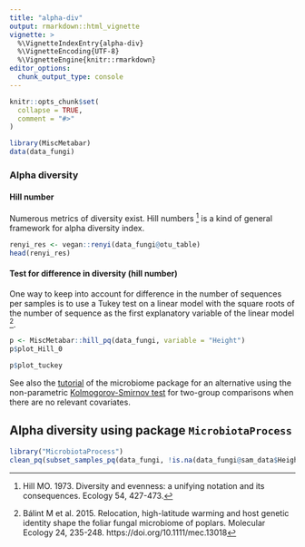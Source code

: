 ```yaml
---
title: "alpha-div"
output: rmarkdown::html_vignette
vignette: >
  %\VignetteIndexEntry{alpha-div}
  %\VignetteEncoding{UTF-8}
  %\VignetteEngine{knitr::rmarkdown}
editor_options: 
  chunk_output_type: console
---
```


```r
knitr::opts_chunk$set(
  collapse = TRUE,
  comment = "#>"
)
```

```r
library(MiscMetabar)
data(data_fungi)
```

### Alpha diversity

#### Hill number

Numerous metrics of diversity exist. 
Hill numbers [^Hill73] is a kind of general framework for alpha diversity index. 

[^Hill73]: Hill MO. 1973. Diversity and evenness: a unifying notation and its consequences. Ecology 54, 427-473.

```r
renyi_res <- vegan::renyi(data_fungi@otu_table)
head(renyi_res)
```

#### Test for difference in diversity (hill number)

One way to keep into account for difference in the number of sequences per samples is to use a Tukey test on a linear model with the square roots of the number of sequence as the first explanatory variable of the linear model [^Balint15].

[^Balint15]: Bálint M et al. 2015. Relocation, high-latitude warming and host genetic identity shape the foliar fungal microbiome of poplars. Molecular Ecology 24, 235-248. https://doi.org/10.1111/mec.13018

```r
p <- MiscMetabar::hill_pq(data_fungi, variable = "Height")
p$plot_Hill_0
```

```r
p$plot_tuckey
```

See also the [tutorial](https://microbiome.github.io/tutorials/Alphadiversity.html) of the microbiome package for an alternative using the non-parametric [Kolmogorov-Smirnov test](https://www.rdocumentation.org/packages/dgof/versions/1.2/topics/ks.test) for two-group comparisons when there are no relevant covariates.

## Alpha diversity using package `MicrobiotaProcess`

```r
library("MicrobiotaProcess")
clean_pq(subset_samples_pq(data_fungi, !is.na(data_fungi@sam_data$Height))) %>% as.MPSE() %>% mp_cal_alpha()  %>% mp_plot_alpha(.group = "Height")
```



